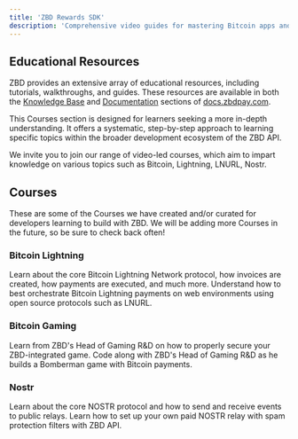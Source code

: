```yaml
---
title: 'ZBD Rewards SDK'
description: 'Comprehensive video guides for mastering Bitcoin apps and games with ZBD.'
---
```


## Educational Resources

ZBD provides an extensive array of educational resources, including tutorials, walkthroughs, and guides. These resources are available in both the [Knowledge Base](/rewards/knowledge-base) and [Documentation](/get-started) sections of [docs.zbdpay.com](https://docs.zbdpay.com).

This Courses section is designed for learners seeking a more in-depth understanding. It offers a systematic, step-by-step approach to learning specific topics within the broader development ecosystem of the ZBD API.

We invite you to join our range of video-led courses, which aim to impart knowledge on various topics such as Bitcoin, Lightning, LNURL, Nostr.

## Courses

These are some of the Courses we have created and/or curated for developers learning to build with ZBD. We will be adding more Courses in the future, so be sure to check back often!

### Bitcoin Lightning

<CardGroup cols={2}>
  <Card title="Lightning 101" icon="bitcoin" color="#ff9900" href="/payments/lightning-network">
    Learn about the core Bitcoin Lightning Network protocol, how invoices are created, how payments are executed, and much more.
  </Card>
  <Card title="LNURL 101" icon="bolt" color="#ff9900" href="/payments/lightning-network">
    Understand how to best orchestrate Bitcoin Lightning payments on web environments using open source protocols such as LNURL.
  </Card>
</CardGroup>

### Bitcoin Gaming

<CardGroup cols={2}>
  <Card title="Game Security 101" icon="shield-halved" color="#00c2ff" href="/rewards/knowledge-base/game-security">
    Learn from ZBD's Head of Gaming R&D on how to properly secure your ZBD-integrated game.
  </Card>
  <Card title="Bomberman with Bitcoin" icon="ghost" color="#00c2ff" href="/rewards/knowledge-base">
    Code along with ZBD's Head of Gaming R&D as he builds a Bomberman game with Bitcoin payments.
  </Card>
</CardGroup>

### Nostr

<CardGroup cols={2}>
  <Card title="Nostr 101" icon="hashtag" color="#916bf7" href="/payments/nostr/nostr-relay">
    Learn about the core NOSTR protocol and how to send and receive events to public relays.
  </Card>
  <Card title="Paid Nostr Relay" icon="server" color="#916bf7" href="/payments/nostr/nostr-relay">
    Learn how to set up your own paid NOSTR relay with spam protection filters with ZBD API.
  </Card>
</CardGroup>
